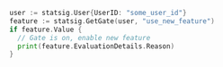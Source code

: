 ```go
user := statsig.User{UserID: "some_user_id"}
feature := statsig.GetGate(user, "use_new_feature")
if feature.Value {
  // Gate is on, enable new feature
  print(feature.EvaluationDetails.Reason)
}
```
